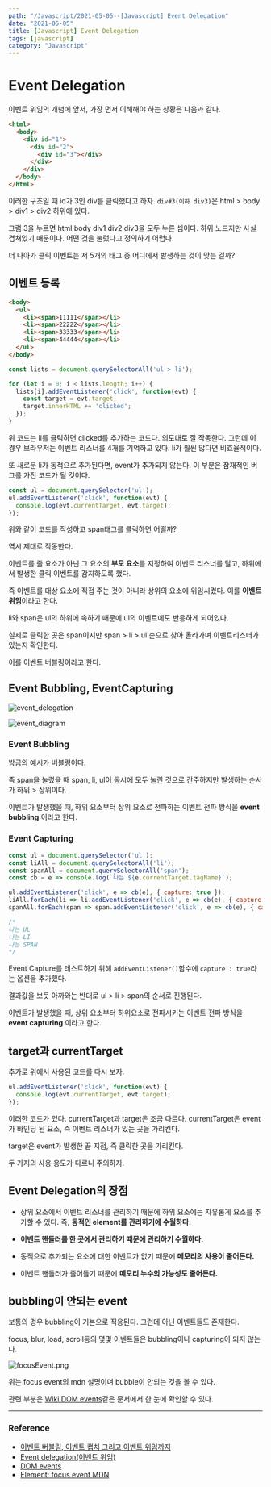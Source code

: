 ---
path: "/Javascript/2021-05-05--[Javascript] Event Delegation"
date: "2021-05-05"
title: [Javascript] Event Delegation
tags: [javascript]
category: "Javascript"
---

# Event Delegation

이벤트 위임의 개념에 앞서, 가장 먼저 이해해야 하는 상황은 다음과 같다.

```html
<html>
  <body>
    <div id="1">
      <div id="2">
        <div id="3"></div>
      </div>
    </div>
  </body>
</html>
```

이러한 구조일 때 id가 3인 div를 클릭했다고 하자. `div#3(이하 div3)`은 html > body > div1 > div2 하위에 있다.

그럼 3을 누르면 html body div1 div2 div3을 모두 누른 셈이다. 하위 노드지만 사실 겹쳐있기 때문이다. 어떤 것을 눌렀다고 정의하기 어렵다.

더 나아가 클릭 이벤트는 저 5개의 태그 중 어디에서 발생하는 것이 맞는 걸까?

## 이벤트 등록

```html
<body>
  <ul>
    <li><span>11111</span></li>
    <li><span>22222</span></li>
    <li><span>33333</span></li>
    <li><span>44444</span></li>
  </ul>
</body>
```

```javascript
const lists = document.querySelectorAll('ul > li');

for (let i = 0; i < lists.length; i++) {
  lists[i].addEventListener('click', function(evt) {
    const target = evt.target;
    target.innerHTML += 'clicked';
  });
}
```

위 코드는 li를 클릭하면 clicked를 추가하는 코드다. 의도대로 잘 작동한다.
그런데 이 경우 브라우저는 이벤트 리스너를 4개를 기억하고 있다. li가 훨씬 많다면 비효율적이다.

또 새로운 li가 동적으로 추가된다면, event가 추가되지 않는다. 이 부분은 잠재적인 버그를 가진 코드가 될 것이다.

```javascript
const ul = document.querySelector('ul');
ul.addEventListener('click', function(evt) {
  console.log(evt.currentTarget, evt.target);
});
```

위와 같이 코드를 작성하고 span태그를 클릭하면 어떨까?

역시 제대로 작동한다.

이벤트를 줄 요소가 아닌 그 요소의 **부모 요소**를 지정하여 이벤트 리스너를 달고, 하위에서 발생한 클릭 이벤트를 감지하도록 했다.

즉 이벤트를 대상 요소에 직접 주는 것이 아니라 상위의 요소에 위임시켰다. 이를 **이벤트 위임**이라고 한다.

li와 span은 ul의 하위에 속하기 때문에 ul의 이벤트에도 반응하게 되어있다.

실제로 클릭한 곳은 span이지만 span > li > ul 순으로 찾아 올라가며 이벤트리스너가 있는지 확인한다.

이를 이벤트 버블링이라고 한다.

## Event Bubbling, EventCapturing

![event_delegation](https://user-images.githubusercontent.com/24724691/63207547-0c7b9880-c103-11e9-8548-efdc34c9c378.png)

![event_diagram](https://user-images.githubusercontent.com/24724691/63207546-0c7b9880-c103-11e9-9c5a-314bd828fae4.png)

### Event Bubbling

방금의 예시가 버블링이다.

즉 span을 눌렀을 때 span, li, ul이 동시에 모두 눌린 것으로 간주하지만 발생하는 순서가 하위 > 상위이다.

이벤트가 발생했을 때, 하위 요소부터 상위 요소로 전파하는 이벤트 전파 방식을 **event bubbling** 이라고 한다.

### Event Capturing

```javascript
const ul = document.querySelector('ul');
const liAll = document.querySelectorAll('li');
const spanAll = document.querySelectorAll('span');
const cb = e => console.log(`나는 ${e.currentTarget.tagName}`);

ul.addEventListener('click', e => cb(e), { capture: true });
liAll.forEach(li => li.addEventListener('click', e => cb(e), { capture: true }));
spanAll.forEach(span => span.addEventListener('click', e => cb(e), { capture: true }));

/*
나는 UL
나는 LI
나는 SPAN
*/
```

Event Capture를 테스트하기 위해 `addEventListener()`함수에 `capture : true`라는 옵션을 추가했다.

결과값을 보듯 아까와는 반대로 ul > li > span의 순서로 진행된다.

이벤트가 발생했을 때, 상위 요소부터 하위요소로 전파시키는 이벤트 전파 방식을 **event capturing** 이라고 한다.

## target과 currentTarget

추가로 위에서 사용된 코드를 다시 보자.

```javascript
ul.addEventListener('click', function(evt) {
  console.log(evt.currentTarget, evt.target);
});
```

이러한 코드가 있다. currentTarget과 target은 조금 다르다. currentTarget은 event가 바인딩 된 요소, 즉 이벤트 리스너가 있는 곳을 가리킨다.

target은 event가 발생한 끝 지점, 즉 클릭한 곳을 가리킨다.

두 가지의 사용 용도가 다르니 주의하자.

## Event Delegation의 장점

- 상위 요소에서 이벤트 리스너를 관리하기 때문에 하위 요소에는 자유롭게 요소를 추가할 수 있다. 즉, **동적인 element를 관리하기에 수월하다.**

- **이벤트 핸들러를 한 곳에서 관리하기 때문에 관리하기 수월하다.**

- 동적으로 추가되는 요소에 대한 이벤트가 없기 때문에 **메모리의 사용이 줄어든다.**

- 이벤트 핸들러가 줄어들기 때문에 **메모리 누수의 가능성도 줄어든다.**

## bubbling이 안되는 event

보통의 경우 bubbling이 기본으로 적용된다. 그런데 아닌 이벤트들도 존재한다.

focus, blur, load, scroll등의 몇몇 이벤트들은 bubbling이나 capturing이 되지 않는다.

![focusEvent.png](https://user-images.githubusercontent.com/24724691/63207869-967a3000-c108-11e9-9ee9-94ba1d1bb589.PNG)

위는 focus event의 mdn 설명이며 bubble이 안되는 것을 볼 수 있다.

관련 부분은 [Wiki DOM events](https://en.wikipedia.org/wiki/DOM_events#Events)같은 문서에서 한 눈에 확인할 수 있다.

---

### Reference

- [이벤트 버블링, 이벤트 캡처 그리고 이벤트 위임까지](https://joshua1988.github.io/web-development/javascript/event-propagation-delegation/)
- [Event delegation(이벤트 위임)](http://paiai.tistory.com/42)
- [DOM events](https://en.wikipedia.org/wiki/DOM_events#Events)
- [Element: focus event MDN](https://developer.mozilla.org/en-US/docs/Web/API/Element/focus_event)